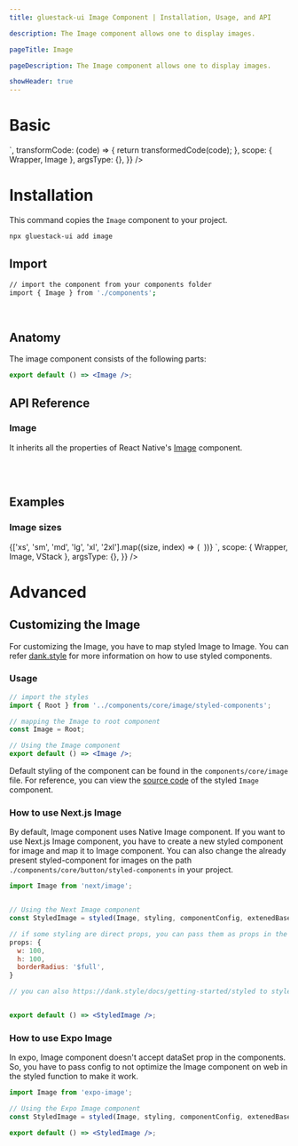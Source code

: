 ```yaml
---
title: gluestack-ui Image Component | Installation, Usage, and API

description: The Image component allows one to display images.

pageTitle: Image

pageDescription: The Image component allows one to display images.

showHeader: true
---
```



<Meta title="components/Media And Icons/Image" />



# Basic

<AppProvider>
  <CodePreview
    showComponentRenderer={true}
    showArgsController={false}
    metaData={{
      code: ` 
 <Image
  w={100}
  h={100}
  source={{
    uri: 'https://cdn.pixabay.com/photo/2015/04/23/22/00/tree-736885__480.jpg',
  }}
  fallbackSource={{
    uri: 'https://images.unsplash.com/photo-1575936123452-b67c3203c357?ixlib=rb-4.0.3&ixid=MnwxMjA3fDB8MHxzZWFyY2h8Mnx8aW1hZ2V8ZW58MHx8MHx8&w=1000&q=80',
  }}
/>
    `,
      transformCode: (code) => {
        return transformedCode(code);
      },
      scope: { Wrapper, Image },
      argsType: {},
    }}
  />
</AppProvider>
<br />

# Installation

This command copies the `Image` component to your project.

```bash
npx gluestack-ui add image
```

## Import

```bash
// import the component from your components folder
import { Image } from './components';
```

<br />

## Anatomy

The image component consists of the following parts:

```jsx
export default () => <Image />;
```

## API Reference

### Image

It inherits all the properties of React Native's [Image](https://reactnative.dev/docs/image#props) component.

<br />
<br />

## Examples

### Image sizes

<AppProvider>
  <CodePreview
    showComponentRenderer={true}
    showArgsController={false}
    metaData={{
      code: `
<VStack space="md" alignItems="center">
  {['xs', 'sm', 'md', 'lg', 'xl', '2xl'].map((size, index) => (
    <Image
      source={{
        uri: "https://cdn.pixabay.com/photo/2015/04/23/22/00/tree-736885__480.jpg",
      }}
      size={size}
      borderRadius={"$full"}
      fallbackSource={{
        uri: "https://images.unsplash.com/photo-1575936123452-b67c3203c357?ixlib=rb-4.0.3&ixid=MnwxMjA3fDB8MHxzZWFyY2h8Mnx8aW1hZ2V8ZW58MHx8MHx8&w=1000&q=80",
      }}
      key={index}
    />
  ))}
</VStack>
`,
      scope: { Wrapper, Image, VStack },
      argsType: {},
    }}
  />
</AppProvider>

<br />

# Advanced

## Customizing the Image

For customizing the Image, you have to map styled Image to Image. You can refer [dank.style](https://dank.style/) for more information on how to use styled components.

### Usage

```jsx
// import the styles
import { Root } from '../components/core/image/styled-components';

// mapping the Image to root component
const Image = Root;

// Using the Image component
export default () => <Image />;
```

Default styling of the component can be found in the `components/core/image` file. For reference, you can view the [source code](https://github.com/gluestack/gluestack-ui/blob/development/example/storybook/src/components/Image/index.tsx) of the styled `Image` component.

### How to use Next.js Image

By default, Image component uses Native Image component. If you want to use Next.js Image component, you have to create a new styled component for image and map it to Image component. You can also change the already present styled-component for images on the path `./components/core/button/styled-components` in your project.

```jsx
import Image from 'next/image';


// Using the Next Image component
const StyledImage = styled(Image, styling, componentConfig, extenedBaseConfig);

// if some styling are direct props, you can pass them as props in the styling
props: {
  w: 100,
  h: 100,
  borderRadius: '$full',
}

// you can also https://dank.style/docs/getting-started/styled to style the component


export default () => <StyledImage />;
```

### How to use Expo Image

In expo, Image component doesn't accept dataSet prop in the components. So, you have to pass config to not optimize the Image component on web in the styled function to make it work.

```jsx
import Image from 'expo-image';

// Using the Expo Image component
const StyledImage = styled(Image, styling, componentConfig, extenedBaseConfig);

export default () => <StyledImage />;
```

